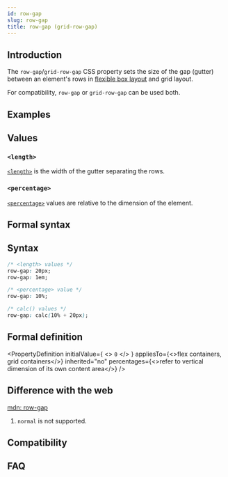 ```yaml
---
id: row-gap
slug: row-gap
title: row-gap (grid-row-gap)
---
```


## Introduction

The `row-gap`/`grid-row-gap` CSS property sets the size of the gap (gutter) between an element's rows in [flexible box layout](guide/ui/layout/flexible-box-layout.mdx) and grid layout.

For compatibility, `row-gap` or `grid-row-gap` can be used both.

## Examples


<Go
  example="css-api"
  defaultFile="src/row-gap/App.tsx"
  img="/assets/doc/css/row-gap.png"
  defaultEntryFile="dist/row-gap.lynx.bundle"
  entry="src/row-gap"
/>

## Values

### `<length>`

[`<length>`](api/css/data-type/length.mdx) is the width of the gutter separating the rows.

### `<percentage>`

[`<percentage>`](api/css/data-type/percentage.mdx) values are relative to the dimension of the element.

## Formal syntax

## Syntax

```css
/* <length> values */
row-gap: 20px;
row-gap: 1em;

/* <percentage> value */
row-gap: 10%;

/* calc() values */
row-gap: calc(10% + 20px);
```

## Formal definition


<PropertyDefinition
  initialValue={
    <>
      <code>0</code>
    </>
  }
  appliesTo={<>flex containers, grid containers</>}
  inherited="no"
  percentages={<>refer to vertical dimension of its own content area</>}
/>

## Difference with the web

[mdn: row-gap](https://developer.mozilla.org/en-US/docs/Web/CSS/row-gap)

1. `normal` is not supported.

## Compatibility


<LegacyCompatTable metadata="css/properties/row-gap" />

## FAQ
